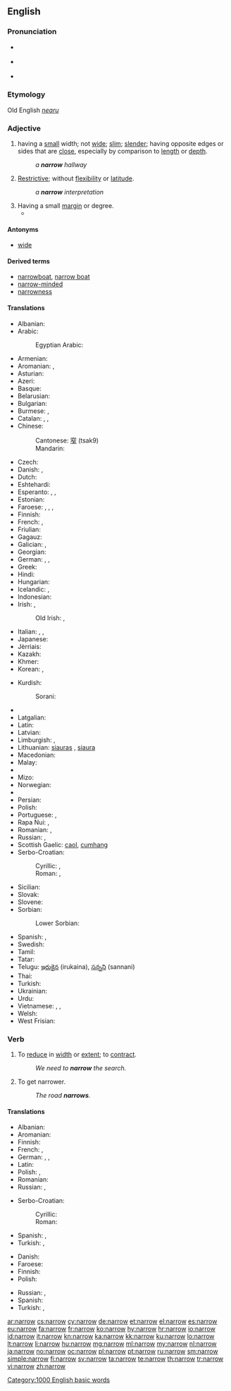 ==English==

===Pronunciation===
* {{a|US}} {{IPA|/ˈnæɹoʊ/|/ˈnɛɹoʊ/|lang=en}}
*: {{audio|en-us-ne-narrow.ogg|Audio (US)}} {{qualifier|in accents without the [[w:English-language_vowel_changes_before_historic_/r/#Mary.E2.80.93marry.E2.80.93merry_merger|"Mary, marry, merry" merger]]}}
*: {{audio|en-us-narrow.ogg|Audio (US)}} {{qualifier|in accents with the [[w:English-language_vowel_changes_before_historic_/r/#Mary.E2.80.93marry.E2.80.93merry_merger|"Mary, marry, merry" merger]]}}
* {{a|RP}} {{IPA|/ˈnæɹəʊ/|lang=en}}
* {{rhymes|ærəʊ}}

===Etymology===
Old English ''[[nearu]]''

===Adjective===
{{en-adj|narrow|er}}

# having a [[small]] width; not [[wide]]; [[slim]]; [[slender]]; having opposite edges or sides that are [[close]], especially by comparison to [[length]] or [[depth]].
#: ''a '''narrow''' hallway''
# {{figuratively}} [[restrictive|Restrictive]]; without [[flexibility]] or [[latitude]].
#: ''a '''narrow''' interpretation''
# Having a small [[margin]] or degree.
#* {{quote-news
|year=2011
|date=September 18
|author=Ben Dirs
|title=Rugby World Cup 2011: England 41-10 Georgia
|work=BBC Sport
|url=http://news.bbc.co.uk/sport2/hi/rugby_union/14959055.stm
|page=
|passage=As in their '''narrow''' defeat of Argentina last week, England were indisciplined at the breakdown, and if Georgian fly-half Merab Kvirikashvili had remembered his kicking boots, Johnson's side might have been behind at half-time.}}

====Antonyms====
* [[wide]]

====Derived terms====
* [[narrowboat]], [[narrow boat]]
* [[narrow-minded]]
* [[narrowness]]

====Translations====
{{trans-top|having a small width}}
* Albanian: {{t-|sq|ngushtë}}
* Arabic: {{t-|ar|ضيق|tr=ḍáyyiq|sc=Arab}}
*: Egyptian Arabic: {{tø|arz|ضيق|m|tr=dayaʔ|sc=Arab}}
* Armenian: {{t-|hy|նեղ|tr=neġ|sc=Armn}}
* Aromanian: {{t-|rup|strãmtu}}, {{t-|rup|ngustu}}
* Asturian: {{t-|ast|estrechu}}
* Azeri: {{t-|az|dar}}
* Basque: {{t+|eu|estu}}
* Belarusian: {{t-|be|вузкі|tr=vúzki|sc=Cyrl}}
* Bulgarian: {{t+|bg|тесен|tr=tesen}}
* Burmese: {{t+|my|ကျဉ်း|tr=kyin:|sc=Mymr}}, {{t+|my|ကျဉ်းကျပ်|tr=kyin:kyat|sc=Mymr}}
* Catalan: {{t-|ca|estret|m}}, {{t-|ca|estreta|f}}, {{t-|ca|angost}}
* Chinese:
*: Cantonese: [[窄]] (tsak9)
*: Mandarin: {{t-|cmn|窄|tr=zhǎi|sc=Hani}}
* Czech: {{t+|cs|úzký|m}}
* Danish: {{t-|da|snæver}}, {{t-|da|tæt}}
* Dutch: {{t+|nl|nauw}}
* Eshtehardi: {{tø|esh|تینگ|tr=tinga|sc=fa-Arab}}
* Esperanto: {{t-|eo|streta}}, {{t-|eo|mallarĝa}},  {{t-|eo|malvasta}}
* Estonian: {{t-|et|kitsas}}
* Faroese: {{t-|fo|smalur}}, {{t-|fo|trongur}}, {{t-|fo|trongligur}}, {{t-|fo|snævur}}
* Finnish: {{t+|fi|kapea}}
* French: {{t+|fr|étroit|m}}, {{t+|fr|étroite|f}}
* Friulian: {{tø|fur|stret}}
* Gagauz: {{tø|gag|дар|tr=dar}}
* Galician: {{t+|gl|estreito}}, {{t-|gl|angosto}}
* Georgian: {{t-|ka|ვიწრო|tr=vicro|sc=Geor}}
* German: {{t+|de|eng}}, {{t+|de|begrenzt}}, {{t+|de|schmal}}
* Greek: {{t+|el|στενός|m|tr=stenós|sc=Grek}}
* Hindi: {{t+|hi|तंग|tr=tang|sc=Deva}}
* Hungarian: {{t+|hu|szűk}}
* Icelandic: {{t+|is|þröngur}}, {{t+|is|þéttur}}
* Indonesian: {{t+|id|sempit}}
* Irish: {{t-|ga|cúng}}, {{t-|ga|caol}}
*: Old Irish: {{tø|sga|cumung}}, {{tø|sga|cáel}}
* Italian: {{t+|it|stretto|m}}, {{t+|it|stretta|f}}, {{t-|it|angusto}}
* Japanese: {{t+|ja|狭い|tr=[[せまい]], semái|sc=Jpan}}
* Jèrriais: {{tø|roa-jer|êtrait}}
* Kazakh: {{t-|kk|тар|tr=tar|sc=Cyrl}}
* Khmer: {{t+|km|ចង្អៀត|tr=cɑŋʔiet|sc=Khmr}}
* Korean: {{t+|ko|좁은|tr=jobeun|sc=Kore}}, {{t+|ko|좁다|tr=jopda|sc=Kore}}
{{trans-mid}}
* Kurdish:
*: Sorani: {{t|ku|ته‌سک|tr=task|sc=ku-Arab}}
* {{trreq|lo}}
* Latgalian: {{tø|ltg|šaurs}}
* Latin: {{t-|la|angustus}}
* Latvian: {{t+|lv|šaurs}}
* Limburgish: {{t+|li|nej}}, {{t+|li|smaal}}
* Lithuanian: [[siauras]] {{m}}, [[siaura]] {{f|n}}
* Macedonian: {{t-|mk|тесни|tr=tesni|sc=Cyrl}}
* Malay: {{t-|ms|sempit}}
* {{trreq|ml}}
* Mizo: {{tø|lus|zím}}
* Norwegian: {{t+|no|smal}}
* {{trreq|oc}}
* Persian: {{t+|fa|تنگ|tr=tang|sc=fa-Arab}}
* Polish: {{t+|pl|wąski|m}}
* Portuguese: {{t+|pt|estreito|m}}, {{t+|pt|estreita|f}}
* Rapa Nui: {{tø|rap|rikiriki}}, {{tø|rap|vakavaka}}
* Romanian: {{t-|ro|strâmt}}, {{t-|ro|îngust}}
* Russian: {{t+|ru|узкий|m|tr=úzkij}}, {{t+|ru|тесный|tr=tésnyj|sc=Cyrl}}
* Scottish Gaelic: [[caol]], [[cumhang]]
* Serbo-Croatian:
*: Cyrillic: {{t-|sh|узак|alt=у̏зак|sc=Cyrl}}, {{t-|sh|уски|sc=Cyrl}}
*: Roman: {{t-|sh|uzak|alt=ȕzak}}, {{t-|sh|uski}}
* Sicilian: {{t+|scn|strittu}}
* Slovak: {{t-|sk|úzky}}
* Slovene: {{t+|sl|ozek|m}} <!-- non-lemma: [[ozka]] {{f}}, [[ozko]] {{n}} -->
* Sorbian:
*: Lower Sorbian: {{tø|dsb|wuski}}
* Spanish: {{t+|es|estrecho|m}}, {{t+|es|angosto}}
* Swedish: {{t+|sv|trång}}
* Tamil: {{t+|ta|குறுகிய|sc=Taml}}
* Tatar: {{t-|tt|тыгыз|tr=tığız|sc=Cyrl}}
* Telugu: [[ఇరుకైన]] (irukaina), [[సన్నని]] (sannani)
* Thai: {{t-|th|แคบ|tr=khâeaep|sc=Thai}}
* Turkish: {{t+|tr|dar}}
* Ukrainian: {{t-|uk|вузький|tr=vúz'kyj|sc=Cyrl}}
* Urdu: {{t-|ur|تنگ|tr=tang|sc=ur-Arab}}
* Vietnamese: {{t+|vi|hẹp}}, {{t-|vi|chật hẹp}}, {{t+|vi|eo hẹp}}
* Welsh: {{t+|cy|cul}}
* West Frisian: {{t-|fy|smel}}
{{trans-bottom}}

===Verb===
{{en-verb}}

# {{transitive}} To [[reduce]] in [[width]] or [[extent]]; to [[contract]].
#: ''We need to '''narrow''' the search.''
# {{intransitive}} To get narrower.
#: ''The road '''narrows'''.''

====Translations====
{{trans-top|to reduce in width or extent}}
* Albanian: {{t-|sq|ngushtoj}}
* Aromanian: {{t-|rup|ngustedz}}
* Finnish: {{t-|fi|kaventaa}}
* French: {{t+|fr|réduire}}, {{t+|fr|rétrécir}}
* German: {{t+|de|eng}},  {{t+|de|schlank}},  {{t+|de|schmal}}
* Latin: {{t-|la|angusto}}
* Polish: {{t-|pl|zawężać}},  {{t-|pl|zwężać}}
* Romanian: {{t-|ro|îngusta}}
* Russian: {{t+|ru|сужать|sc=Cyrl|alt=сужа́ть|tr=sužát'}} {{impf}}, {{t+|ru|сузить|sc=Cyrl|alt=су́зить|tr=súzit'}} {{pf.}}
{{trans-mid}}
* Serbo-Croatian:
*: Cyrillic: {{t-|sh|сузити|alt=су́зити|sc=Cyrl}}
*: Roman: {{t-|sh|suziti|alt=súziti}}
* Spanish: {{t+|es|estrechar}},  {{t-|es|angostar}}
* Turkish: {{t+|tr|daralmak}},  {{t+|tr|darlaşmak}}
{{trans-bottom}}

{{trans-top|to get narrower}}
* Danish: {{t-|da|snævres}}
* Faroese: {{t-|fo|smalka}}
* Finnish: {{t-|fi|kaventua}}
* Polish: {{t-|pl|zwężać się}}
{{trans-mid}}
* Russian: {{t+|ru|сужаться|sc=Cyrl|alt=сужа́ться|tr=sužát'sja}} {{impf}}, {{t+|ru|сузиться|sc=Cyrl|alt=су́зиться|tr=súzit'sja}} {{pf.}}
* Spanish: {{t+|es|estrecharse}}
* Turkish: {{t+|tr|daralmak}},  {{t+|tr|darlaşmak}}
{{trans-bottom}}

[[Category:1000 English basic words]]

[[ar:narrow]]
[[cs:narrow]]
[[cy:narrow]]
[[de:narrow]]
[[et:narrow]]
[[el:narrow]]
[[es:narrow]]
[[eu:narrow]]
[[fa:narrow]]
[[fr:narrow]]
[[ko:narrow]]
[[hy:narrow]]
[[hr:narrow]]
[[io:narrow]]
[[id:narrow]]
[[it:narrow]]
[[kn:narrow]]
[[ka:narrow]]
[[kk:narrow]]
[[ku:narrow]]
[[lo:narrow]]
[[lt:narrow]]
[[li:narrow]]
[[hu:narrow]]
[[mg:narrow]]
[[ml:narrow]]
[[my:narrow]]
[[nl:narrow]]
[[ja:narrow]]
[[no:narrow]]
[[oc:narrow]]
[[pl:narrow]]
[[pt:narrow]]
[[ru:narrow]]
[[sm:narrow]]
[[simple:narrow]]
[[fi:narrow]]
[[sv:narrow]]
[[ta:narrow]]
[[te:narrow]]
[[th:narrow]]
[[tr:narrow]]
[[vi:narrow]]
[[zh:narrow]]